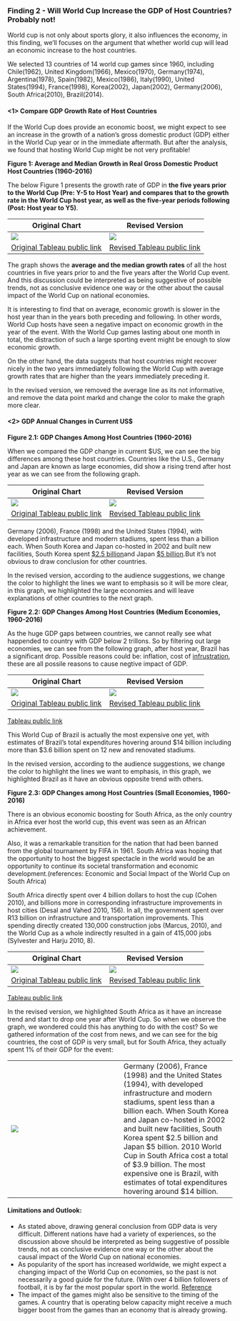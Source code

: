 ### Finding 2 - Will World Cup Increase the GDP of Host Countries? Probably not!

World cup is not only about sports glory, it also influences the economy, in this finding, we'll focuses on the argument that whether world cup will lead an economic increase to the host countries.

We selected 13 countries of 14 world cup games since 1960, including Chile(1962), United Kingdom(1966), Mexico(1970), Germany(1974), Argentina(1978), Spain(1982), Mexico(1986), Italy(1990), United States(1994), France(1998), Korea(2002), Japan(2002), Germany(2006), South Africa(2010), Brazil(2014).

#### <1> Compare GDP Growth Rate of Host Countries

If the World Cup does provide an economic boost, we might expect to see an increase in the growth of a nation's gross domestic product (GDP) either in the World Cup year or in the immediate aftermath. But after the analysis, we found that hosting World Cup might be not very profitable!

**Figure 1: Average and Median Growth in Real Gross Domestic Product Host Countries (1960-2016)**

The below Figure 1 presents the growth rate of GDP in **the five years prior to the World Cup (Pre: Y-5 to Host Year) and compares that to the growth rate in the World Cup host year, as well as the five-year periods following (Post: Host year to Y5)**.
 
Original Chart | Revised Version 
-------------  | ------------- 
![](https://github.com/gleamingMushroom/AddImage/blob/master/Ave%20and%20Med%20Growth%20in%20GDP.jpg) | ![](https://github.com/gleamingMushroom/AddImage/blob/master/GDP4.png)
[Original Tableau public link]() | [Revised Tableau public link]() 

The graph shows the **average and the median growth rates** of all the host countries in five years prior to and the five years after the World Cup event. And this discussion could be interpreted as being suggestive of possible trends, not as conclusive evidence one way or the other about the causal impact of the World Cup on national economies.

It is interesting to find that on average, economic growth is slower in the host year than in the years both preceding and following. In other words, World Cup hosts have seen a negative impact on economic growth in the year of the event. With the World Cup games lasting about one month in total, the distraction of such a large sporting event might be enough to slow economic growth.

On the other hand, the data suggests that host countries might recover nicely in the two years immediately following the World Cup with average growth rates that are higher than the years immediately preceding it.

In the revised version, we removed the average line as its not informative, and remove the data point markd and change the color to make the graph more clear.

#### <2> GDP Annual Changes in Current US$

**Figure 2.1: GDP Changes Among Host Countries (1960-2016)**

When we compared the GDP change in current $US, we can see the big differences among these host countries. Countries like the U.S., Germany and Japan are known as large economies, did show a rising trend after host year as we can see from the following graph.  

Original Chart | Revised Version 
-------------  | ------------- 
![](https://github.com/gleamingMushroom/AddImage/blob/master/GDP%20Change%20among%20large%20Economies.png) | ![](https://github.com/gleamingMushroom/AddImage/blob/master/GDP1.png)  
[Original Tableau public link]() | [Revised Tableau public link]() 

Germany (2006), France (1998) and the United States (1994), with developed infrastructure and modern stadiums, spent less than a billion each. When South Korea and Japan co-hosted in 2002 and built new facilities, South Korea spent [$2.5 billion](http://time.com/2930699/world-cup-brazil-spending/)and Japan [$5 billion](http://time.com/2930699/world-cup-brazil-spending/).But it's not obvious to draw conclusion for other countries.

In the revised version, according to the audience suggestions, we change the color to highlight the lines we want to emphasis so it will be more clear, in this graph, we highlighted the large economies and will leave explanations of other countries to the next graph.

**Figure 2.2: GDP Changes Among Host Countries (Medium Economies, 1960-2016)** 
  
As the huge GDP gaps between countries, we cannot really see what happended to country with GDP below 2 trillons. So by filtering out large economies, we can see from the following graph, after host year, Brazil has a significant drop. Possible reasons could be: inflation, cost of [infrustration](http://money.cnn.com/2014/05/22/news/economy/world-cup-brazil/index.html), these are all possile reasons to cause negtive impact of GDP. 

Original Chart | Revised Version 
-------------  | ------------- 
![](https://github.com/gleamingMushroom/AddImage/blob/master/GDP%20Change%20among%20medium%20Economies.png) | ![](https://github.com/gleamingMushroom/AddImage/blob/master/GDP2.png)
[Original Tableau public link]() | [Revised Tableau public link]() 

[Tableau public link](https://us-west-2b.online.tableau.com/#/site/yezhuli/views/Book1/GDPChangeamongmediumEconomies?:iid=2)

This World Cup of Brazil is actually the most expensive one yet, with estimates of Brazil's total expenditures hovering around $14 billion including more than $3.6 billion spent on 12 new and renovated stadiums. 

In the revised version, according to the audience suggestions, we change the color to highlight the lines we want to emphasis, in this graph, we highlighted Brazil as it have an obvious opposite trend with others.

**Figure 2.3: GDP Changes among Host Countries (Small Economies, 1960-2016)**
  
There is an obvious economic boosting for South Africa, as the only country in Africa ever host the world cup, this event was seen as an African achievement. 

Also, it was a remarkable transition for the nation that had been banned from the global tournament by FIFA in 1961. South Africa was hoping that the opportunity to host the biggest spectacle in the world would be an opportunity to continue its societal transformation and economic development.(references: Economic and Social Impact of the World Cup on South Africa)

South Africa directly spent over 4 billion dollars to host the cup (Cohen 2010), and billions more in corresponding infrastructure improvements in host cities (Desal and Vahed 2010, 156). In all, the government spent over R13 billion on infrastructure and transportation improvements. This spending directly created 130,000 construction jobs (Marcus, 2010), and the World Cup as a whole indirectly resulted in a gain of 415,000 jobs (Sylvester and Harju 2010, 8). 

Original Chart | Revised Version 
-------------  | ------------- 
![](https://github.com/gleamingMushroom/AddImage/blob/master/GDP%20Change%20among%20small%20Economies.png) | ![](https://github.com/gleamingMushroom/AddImage/blob/master/GDP3.png)
[Original Tableau public link]() | [Revised Tableau public link]() 

[Tableau public link](https://us-west-2b.online.tableau.com/#/site/yezhuli/views/Book1/GDPChangeamongsmallEconomies?:iid=3)

In the revised version, we highlighted South Africa as it have an increase trend and start to drop one year after World Cup. So when we observe the graph, we wondered could this has anything to do with the cost? So we gathered information of the cost from news, and we can see for the big countries, the cost of GDP is very small, but for South Africa, they actually spent 1% of their GDP for the event:

  |   
-------------  | ------------- 
![](https://github.com/gleamingMushroom/AddImage/blob/master/Picture1.png) | Germany (2006), France (1998) and the United States (1994), with developed infrastructure and modern stadiums, spent less than a billion each. When South Korea and Japan co-hosted in 2002 and built new facilities, South Korea spent $2.5 billion and Japan $5 billion. 2010 World Cup in South Africa cost a total of $3.9 billion. The most expensive one is Brazil, with estimates of total expenditures hovering around $14 billion. 

#### Limitations and Outlook:

+ As stated above, drawing general conclusion from GDP data is very difficult. Different nations have had a variety of experiences, so the discussion above should be interpreted as being suggestive of possible trends, not as conclusive evidence one way or the other about the causal impact of the World Cup on national economies.
+ As popularity of the sport has increased worldwide, we might expect a changing impact of the World Cup on economies, so the past is not necessarily a good guide for the future. (With over 4 billion followers of football, it is by far the most popular sport in the world. [Reference](https://www.totalsportek.com/most-popular-sports/)
+ The impact of the games might also be sensitive to the timing of the games. A country that is operating below capacity might receive a much bigger boost from the games than an economy that is already growing.

